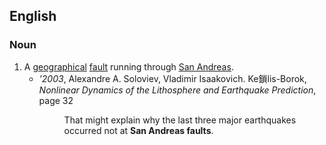 ==English==

===Noun===
{{en-noun}}
# A [[geographical]] [[fault]] running through [[San Andreas]].
#*'''2003'', Alexandre A. Soloviev, Vladimir Isaakovich. Ke鎖lis-Borok, ''Nonlinear Dynamics of the Lithosphere and Earthquake Prediction'', page 32
#*: That might explain why the last three major earthquakes occurred not at '''San Andreas faults'''.
